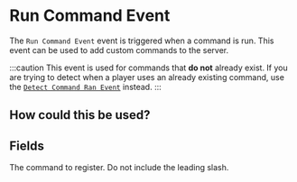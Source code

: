 
# Run Command Event

The `Run Command Event` event is triggered when a command is run. This event can be used to add custom commands to the server.

:::caution
This event is used for commands that **do not** already exist. If you are trying to detect when a player uses an already existing command, use the [`Detect Command Ran Event`](on_detect_command_ran) instead.
:::

## How could this be used?

## Fields

<EventsField />

<EntryField name="Command" required placeholders>
    The command to register. Do not include the leading slash.
</EntryField>
